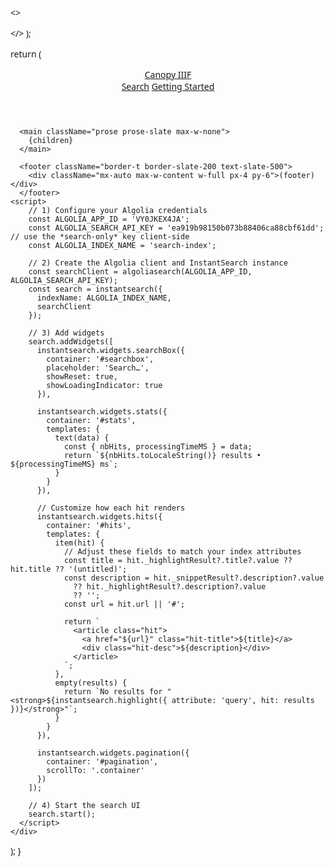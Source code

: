   <>
    <meta name="theme-color" content="#111" />

  <!-- InstantSearch + Algolia client (CDN) -->
  <link rel="stylesheet" href="https://cdn.jsdelivr.net/npm/instantsearch.css@8/themes/reset-min.css">
  <link rel="stylesheet" href="https://cdn.jsdelivr.net/npm/instantsearch.css@8/themes/algolia-min.css">
  <script src="https://cdn.jsdelivr.net/npm/algoliasearch@4/dist/algoliasearch-lite.umd.js"></script>
  <script src="https://cdn.jsdelivr.net/npm/instantsearch.js@4"></script>

  <style>
    body { font-family: system-ui, -apple-system, Segoe UI, Roboto, sans-serif; padding: 2rem; }
    .container { max-width: 900px; margin: 0 auto; }
    .ais-SearchBox { margin-bottom: 1rem; }
    .hit { display: grid; gap: .25rem; padding: .75rem 0; border-bottom: 1px solid #eee; }
    .hit-title { font-weight: 600; }
    .hit-desc { color: #555; }
    .meta { font-size: .85rem; color: #666; }
  </style>

  </>
);

  return (
    <div className="bg-white text-slate-800">
      <header className="border-b border-slate-200">
        <div className="px-4 py-3 flex items-center justify-between">
          <a href="/" className="brand-link text-lg">Canopy IIIF</a>
          <nav className="flex items-center gap-4">
            <a href="/search" className="hover:underline">Search</a>
            <a href="/getting-started" className="hover:underline">Getting Started</a>
          </nav>
        </div>
      </header>

      <main className="prose prose-slate max-w-none">
        {children}
      </main>

      <footer className="border-t border-slate-200 text-slate-500">
        <div className="mx-auto max-w-content w-full px-4 py-6">(footer)</div>
      </footer>
    <script>
        // 1) Configure your Algolia credentials
        const ALGOLIA_APP_ID = 'VY0JKEX4JA';
        const ALGOLIA_SEARCH_API_KEY = 'ea919b98150b073b88406ca88cbf61dd'; // use the *search-only* key client-side
        const ALGOLIA_INDEX_NAME = 'search-index';
    
        // 2) Create the Algolia client and InstantSearch instance
        const searchClient = algoliasearch(ALGOLIA_APP_ID, ALGOLIA_SEARCH_API_KEY);
        const search = instantsearch({
          indexName: ALGOLIA_INDEX_NAME,
          searchClient
        });
    
        // 3) Add widgets
        search.addWidgets([
          instantsearch.widgets.searchBox({
            container: '#searchbox',
            placeholder: 'Search…',
            showReset: true,
            showLoadingIndicator: true
          }),
    
          instantsearch.widgets.stats({
            container: '#stats',
            templates: {
              text(data) {
                const { nbHits, processingTimeMS } = data;
                return `${nbHits.toLocaleString()} results • ${processingTimeMS} ms`;
              }
            }
          }),
    
          // Customize how each hit renders
          instantsearch.widgets.hits({
            container: '#hits',
            templates: {
              item(hit) {
                // Adjust these fields to match your index attributes
                const title = hit._highlightResult?.title?.value ?? hit.title ?? '(untitled)';
                const description = hit._snippetResult?.description?.value
                  ?? hit._highlightResult?.description?.value
                  ?? '';
                const url = hit.url || '#';
    
                return `
                  <article class="hit">
                    <a href="${url}" class="hit-title">${title}</a>
                    <div class="hit-desc">${description}</div>
                  </article>
                `;
              },
              empty(results) {
                return `No results for "<strong>${instantsearch.highlight({ attribute: 'query', hit: results })}</strong>"`;
              }
            }
          }),
    
          instantsearch.widgets.pagination({
            container: '#pagination',
            scrollTo: '.container'
          })
        ]);
    
        // 4) Start the search UI
        search.start();
      </script>
    </div>

);
}
